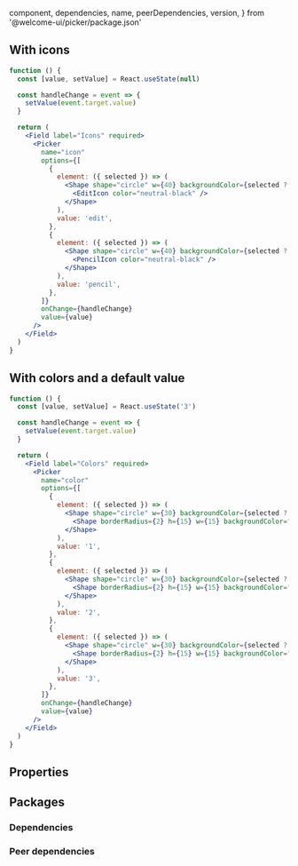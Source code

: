 
  component,
  dependencies,
  name,
  peerDependencies,
  version,
} from '@welcome-ui/picker/package.json'

<showcase
  version={version}
  name={name}
  component={component}
  description="Allows user to select an item."
/>

## With icons

```jsx
function () {
  const [value, setValue] = React.useState(null)

  const handleChange = event => {
    setValue(event.target.value)
  }

  return (
    <Field label="Icons" required>
      <Picker
        name="icon"
        options={[
          {
            element: ({ selected }) => (
              <Shape shape="circle" w={40} backgroundColor={selected ? 'nude-30' : 'unset'}>
                <EditIcon color="neutral-black" />
              </Shape>
            ),
            value: 'edit',
          },
          {
            element: ({ selected }) => (
              <Shape shape="circle" w={40} backgroundColor={selected ? 'nude-30' : 'unset'}>
                <PencilIcon color="neutral-black" />
              </Shape>
            ),
            value: 'pencil',
          },
        ]}
        onChange={handleChange}
        value={value}
      />
    </Field>
  )
}
```

## With colors and a default value

```jsx
function () {
  const [value, setValue] = React.useState('3')

  const handleChange = event => {
    setValue(event.target.value)
  }

  return (
    <Field label="Colors" required>
      <Picker
        name="color"
        options={[
          {
            element: ({ selected }) => (
              <Shape shape="circle" w={30} backgroundColor={selected ? 'nude-30' : 'unset'}>
                <Shape borderRadius={2} h={15} w={15} backgroundColor="secondary-blue" />
              </Shape>
            ),
            value: '1',
          },
          {
            element: ({ selected }) => (
              <Shape shape="circle" w={30} backgroundColor={selected ? 'nude-30' : 'unset'}>
                <Shape borderRadius={2} h={15} w={15} backgroundColor="secondary-red" />
              </Shape>
            ),
            value: '2',
          },
          {
            element: ({ selected }) => (
              <Shape shape="circle" w={30} backgroundColor={selected ? 'nude-30' : 'unset'}>
                <Shape borderRadius={2} h={15} w={15} backgroundColor="secondary-purple" />
              </Shape>
            ),
            value: '3',
          },
        ]}
        onChange={handleChange}
        value={value}
      />
    </Field>
  )
}
```

## Properties

<props propTypes={props.propTypes.Picker} />

## Packages

### Dependencies

<dependencies dependencies={dependencies} />

### Peer dependencies

<dependencies dependencies={peerDependencies} />

<pagination />
